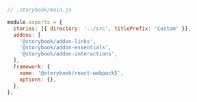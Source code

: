 ```js
// .storybook/main.js

module.exports = {
  stories: [{ directory: '../src', titlePrefix: 'Custom' }],
  addons: [
    '@storybook/addon-links',
    '@storybook/addon-essentials',
    '@storybook/addon-interactions',
  ],
  framework: {
    name: '@storybook/react-webpack5',
    options: {},
  },
};
```
